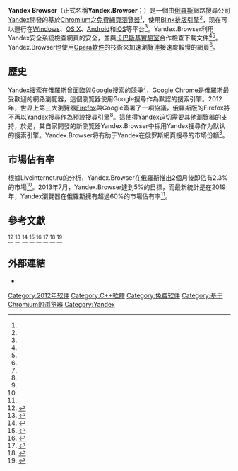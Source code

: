 {{noteTA
|G1 = IT
}}
{{Infobox web browser
|name = Yandex.Browser
|logo = Yandex Browser logo.svg
|screenshot =
|caption = 
|developer = [[Yandex|Yandex]]
|released = {{start date|2012|10|1}}
|latest release version = {{LSR/wikidata}}
|latest release date =
|operating system = {{Plainlist|
* [[Microsoft_Windows|Windows]]
* [[macOS|macOS]]
* [[Android|Android]]
* [[iOS|iOS]]
}}
|engine = [[Blink|Blink]]
|language =
|programming language = [[C++|C++]], [[JavaScript|JavaScript]]
|genre = [[网页浏览器|网页浏览器]]
|license = [[免費軟體|免費軟體]]<ref name="yandex-eula" />
|website = {{URL|https://browser.yandex.com/}}
}}

'''Yandex Browser'''（正式名稱'''Yandex.Browser'''；{{lang-ru|'''Яндекс.Браузер'''}}）是一個由[[俄羅斯|俄羅斯]]網路搜尋公司[[Yandex|Yandex]]開發的基於[[Chromium|Chromium]]之[[免費軟體|免費]][[網頁瀏覽器|網頁瀏覽器]]<ref name="yandex-eula" />，使用[[Blink|Blink]][[排版引擎|排版引擎]]<ref name="TechCrunch" />，现在可以運行在[[Microsoft_Windows|Windows]]、[[OS_X|OS X]]、[[Android|Android]]和[[iOS|iOS]]等平台<ref name="omgubuntu" />。Yandex.Browser利用Yandex安全系統檢查網頁的安全，並與[[卡巴斯基實驗室|卡巴斯基實驗室]]合作檢查下載文件<ref name="TechCrunch" /><ref name="yandex-safe" />。Yandex.Browser也使用[[Opera軟件|Opera軟件]]的技術來加速瀏覽連接速度較慢的網頁<ref name="engadget1" />。

== 歷史 ==
Yandex搜索在俄羅斯曾面臨與[[Google搜索|Google搜索]]的競爭<ref name="netprophet1" />，[[Google_Chrome|Google Chrome]]是俄羅斯最受歡迎的網路瀏覽器，這個瀏覽器使用Google搜尋作為默認的搜索引擎。2012年，世界上第三大瀏覽器[[Firefox|Firefox]]與Google簽署了一項協議，俄羅斯版的Firefox將不再以Yandex搜尋作為預設搜尋引擎<ref name="netprophet1" />。這使得Yandex迫切需要其他瀏覽器的支持，於是，其自家開發的新瀏覽器Yandex.Browser中採用Yandex搜尋作为默认的搜索引擎。Yandex.Browser将有助于Yandex在俄罗斯網頁搜尋的市场份额<ref name="bloombergbusinessweek1" />。

== 市場佔有率 ==
根據Liveinternet.ru的分析，Yandex.Browser在俄羅斯推出2個月後即佔有2.3%的市場<ref name="analytics" />。2013年7月，Yandex.Browser達到5%的目標，而最新統計是在2019年，Yandex瀏覽器在俄羅斯擁有超過60%的市場佔有率<ref name="analytics" />。

== 參考文獻 ==
{{Div col|cols=2}}
<references>
<ref name="bloombergbusinessweek1">{{Cite web|url=http://www.businessweek.com/news/2012-10-01/yandex-starts-own-internet-browser-to-challenge-google|title=Yandex Starts Own Internet Browser to Challenge Google|accessdate=2012-10-02|publisher=Bloomberg Businessweek|archive-date=2014-04-16|archive-url=https://web.archive.org/web/20140416232726/http://www.businessweek.com/news/2012-10-01/yandex-starts-own-internet-browser-to-challenge-google|dead-url=no}}</ref>
<ref name="omgubuntu">{{Cite web|url=http://www.omgubuntu.co.uk/2014/10/russian-yandex-web-browser-linux-beta-release|title=Russia's 'Yandex Browser' Launches First Linux Beta, Is No Chrome Clone - OMG! Ubuntu!|author=Joey-Elijah Sneddon|work=OMG! Ubuntu!|accessdate=2016-09-25|archive-date=2018-06-23|archive-url=https://web.archive.org/web/20180623170221/https://www.omgubuntu.co.uk/2014/10/russian-yandex-web-browser-linux-beta-release|dead-url=no}}</ref>
<ref name="engadget1">{{Cite web|url=http://www.engadget.com/2012/10/02/yandex-launches-its-own-browser/|title=Yandex launches its own browser targeting Russian market|accessdate=2012-10-02|publisher=Engadget|archive-date=2018-06-23|archive-url=https://web.archive.org/web/20180623193815/https://www.engadget.com/2012/10/02/yandex-launches-its-own-browser/|dead-url=no}}</ref>
<ref name="analytics">{{Cite web|url=http://www.liveinternet.ru/stat/ru/browsers.html?id=42;period=week;lang=en|title=Liveinternet.ru analytics|publisher=|accessdate=2016-09-25|archive-date=2019-12-13|archive-url=https://web.archive.org/web/20191213000619/http://www.liveinternet.ru/stat/ru/browsers.html?id=42;period=week;lang=en|dead-url=no}}</ref>
<ref name="yandex-eula">{{cite web |url=http://legal.yandex.ru/browser_agreement/ |title="Yandex" Browser Software License Agreement |publisher=Yandex |accessdate=2012-10-02 |archive-date=2015-05-08 |archive-url=https://web.archive.org/web/20150508061435/http://legal.yandex.ru/browser_agreement/ |dead-url=no }}</ref>
<ref name="TechCrunch">{{Cite web|url=http://techcrunch.com/2012/10/01/yandex-gives-google-a-one-two-punch-in-russia-a-new-browser-and-an-app-store-for-the-local-search-giant/|title=Yandex Gives Google A One-Two Punch In Russia: A New Browser And App Store For The Local Search Giant|accessdate=8 October 2012|date=1 October 2012|last=Lunden|first=Ingrid|publisher=TechCrunch|archive-date=2017-07-06|archive-url=https://web.archive.org/web/20170706051012/https://techcrunch.com/2012/10/01/yandex-gives-google-a-one-two-punch-in-russia-a-new-browser-and-an-app-store-for-the-local-search-giant/|dead-url=no}}</ref>
<ref name="yandex-safe">{{Cite web|url=http://browser.yandex.com/#safe|title=Reliable protection from viruses|accessdate=2012-10-02|publisher=Yandex|archive-date=2017-10-03|archive-url=https://web.archive.org/web/20171003225445/https://browser.yandex.com/#safe|dead-url=no}}</ref>
<ref name="netprophet1">{{Cite web|url=http://netprophet.tol.org/2012/10/10/new-yandex-browser-escalates-russias-search-engine-wars/|title=New Yandex browser escalates Russia's search-engine wars|accessdate=2012-10-16|publisher=Net Prophet|archive-url=https://web.archive.org/web/20180714114252/http://netprophet.tol.org/2012/10/10/new-yandex-browser-escalates-russias-search-engine-wars/|archive-date=2018-07-14|dead-url=yes}}</ref>
</references>
{{Div col end}}

== 外部連結 ==
* {{Official|browser.yandex.com}}

{{Web browser}}

[[Category:2012年软件|Category:2012年软件]]
[[Category:C++軟體|Category:C++軟體]]
[[Category:免费软件|Category:免费软件]]
[[Category:基于Chromium的浏览器|Category:基于Chromium的浏览器]]
[[Category:Yandex|Category:Yandex]]